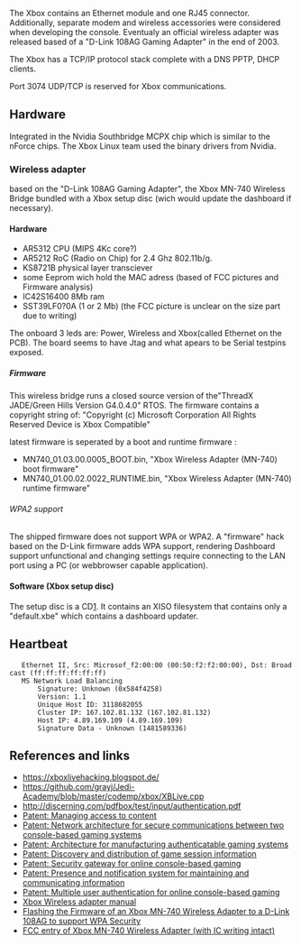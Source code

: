 The Xbox contains an Ethernet module and one RJ45 connector. Additionally, separate modem and wireless accessories were considered when developing the console. Eventualy an official wireless adapter was released based of a "D-Link 108AG Gaming Adapter" in the end of 2003.

The Xbox has a TCP/IP protocol stack complete with a DNS PPTP, DHCP clients. 

Port 3074 UDP/TCP is reserved for Xbox communications.

== Hardware ==

Integrated in the Nvidia Southbridge MCPX chip which is similar to the nForce chips. The Xbox Linux team used the binary drivers from Nvidia.

=== Wireless adapter ===

based on the "D-Link 108AG Gaming Adapter", the Xbox MN-740 Wireless Bridge bundled with a Xbox setup disc (wich would update the dashboard if necessary).

==== Hardware ====

* AR5312 CPU (MIPS 4Kc core?{{citation needed}}) 
* AR5212 RoC (Radio on Chip){{citation needed}} for 2.4 Ghz 802.11b/g{{citation needed}}. 
* KS8721B physical layer transciever
* some Eeprom wich hold the MAC adress (based of FCC pictures and Firmware analysis){{citation needed}} 
* IC42S16400 8Mb ram
* SST39LF0?0A (1 or 2 Mb) (the FCC picture is unclear on the size part due to writing) {{citation needed}} 

The onboard 3 leds are: Power, Wireless and Xbox(called Ethernet on the PCB).
The board seems to have Jtag and what apears to be Serial testpins exposed. 

===== Firmware =====

This wireless bridge runs a closed source version of the"ThreadX JADE/Green Hills Version G4.0.4.0" RTOS. 
The firmware contains a copyright string of: "Copyright (c) Microsoft Corporation All Rights Reserved Device is Xbox Compatible"

latest firmware is seperated by a boot and runtime firmware {{citation needed}} : 
* MN740_01.03.00.0005_BOOT.bin, "Xbox Wireless Adapter (MN-740) boot firmware"
* MN740_01.00.02.0022_RUNTIME.bin, "Xbox Wireless Adapter (MN-740) runtime firmware"

====== WPA2 support ======

The shipped firmware does not support WPA or WPA2.
A "firmware" hack based on the D-Link firmware adds WPA support, rendering Dashboard support unfunctional and changing settings require connecting to the LAN port using a PC (or webbrowser capable application).

==== Software (Xbox setup disc) ====

The setup disc is a CD[http://redump.org/disc/53586/]. It contains an XISO filesystem that contains only a "default.xbe" which contains a dashboard updater.

== Heartbeat ==

    Ethernet II, Src: Microsof_f2:00:00 (00:50:f2:f2:00:00), Dst: Broadcast (ff:ff:ff:ff:ff:ff)
    MS Network Load Balancing
        Signature: Unknown (0x584f4258)
        Version: 1.1
        Unique Host ID: 3118682055
        Cluster IP: 167.102.81.132 (167.102.81.132)
        Host IP: 4.89.169.109 (4.89.169.109)
        Signature Data - Unknown (1481589336)


== References and links == 
* [https://xboxlivehacking.blogspot.de/ https://xboxlivehacking.blogspot.de/]
* [https://github.com/grayj/Jedi-Academy/blob/master/codemp/xbox/XBLive.cpp https://github.com/grayj/Jedi-Academy/blob/master/codemp/xbox/XBLive.cpp]
* [http://discerning.com/pdfbox/test/input/authentication.pdf http://discerning.com/pdfbox/test/input/authentication.pdf]
* [https://www.google.com/patents/US20040009815 Patent: Managing access to content]
* [https://www.google.com/patents/US20030093669 Patent: Network architecture for secure communications between two console-based gaming systems]
* [https://www.google.com/patents/US20030093668 Patent: Architecture for manufacturing authenticatable gaming systems ]
* [https://www.google.com/patents/US7803052 Patent: Discovery and distribution of game session information ]
* [https://www.google.com/patents/US20030229779 Patent: Security gateway for online console-based gaming ]
* [https://www.google.com/patents/US20030233537 Patent: Presence and notification system for maintaining and communicating information ]
* [https://www.google.com/patents/US7218739 Patent: Multiple user authentication for online console-based gaming ]
* [https://web.archive.org/web/20040831091347/http://www.xbox.com:80/assets/en-us/HardwareManuals/Xnewt.pdf Xbox Wireless adapter manual]
* [https://www.hanselman.com/blog/FlashingTheFirmwareOfAnXboxMN740WirelessAdapterToADLink108AGToSupportWPASecurity.aspx Flashing the Firmware of an Xbox MN-740 Wireless Adapter to a D-Link 108AG to support WPA Security ]
* [https://fccid.io/C3KMN740/Internal-Photos/Internal-Photos-360373.iframe FCC entry of Xbox MN-740 Wireless Adapter (with IC writing intact) ]